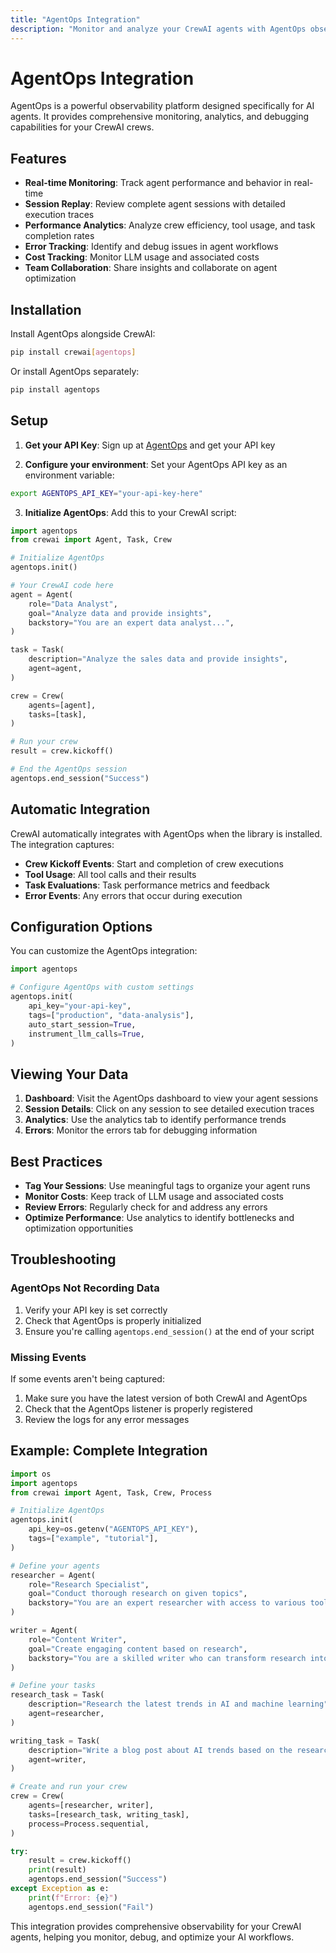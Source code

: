 ```yaml
---
title: "AgentOps Integration"
description: "Monitor and analyze your CrewAI agents with AgentOps observability platform"
---
```


# AgentOps Integration

AgentOps is a powerful observability platform designed specifically for AI agents. It provides comprehensive monitoring, analytics, and debugging capabilities for your CrewAI crews.

## Features

- **Real-time Monitoring**: Track agent performance and behavior in real-time
- **Session Replay**: Review complete agent sessions with detailed execution traces
- **Performance Analytics**: Analyze crew efficiency, tool usage, and task completion rates
- **Error Tracking**: Identify and debug issues in agent workflows
- **Cost Tracking**: Monitor LLM usage and associated costs
- **Team Collaboration**: Share insights and collaborate on agent optimization

## Installation

Install AgentOps alongside CrewAI:

```bash
pip install crewai[agentops]
```

Or install AgentOps separately:

```bash
pip install agentops
```

## Setup

1. **Get your API Key**: Sign up at [AgentOps](https://agentops.ai) and get your API key

2. **Configure your environment**: Set your AgentOps API key as an environment variable:

```bash
export AGENTOPS_API_KEY="your-api-key-here"
```

3. **Initialize AgentOps**: Add this to your CrewAI script:

```python
import agentops
from crewai import Agent, Task, Crew

# Initialize AgentOps
agentops.init()

# Your CrewAI code here
agent = Agent(
    role="Data Analyst",
    goal="Analyze data and provide insights",
    backstory="You are an expert data analyst...",
)

task = Task(
    description="Analyze the sales data and provide insights",
    agent=agent,
)

crew = Crew(
    agents=[agent],
    tasks=[task],
)

# Run your crew
result = crew.kickoff()

# End the AgentOps session
agentops.end_session("Success")
```

## Automatic Integration

CrewAI automatically integrates with AgentOps when the library is installed. The integration captures:

- **Crew Kickoff Events**: Start and completion of crew executions
- **Tool Usage**: All tool calls and their results
- **Task Evaluations**: Task performance metrics and feedback
- **Error Events**: Any errors that occur during execution

## Configuration Options

You can customize the AgentOps integration:

```python
import agentops

# Configure AgentOps with custom settings
agentops.init(
    api_key="your-api-key",
    tags=["production", "data-analysis"],
    auto_start_session=True,
    instrument_llm_calls=True,
)
```

## Viewing Your Data

1. **Dashboard**: Visit the AgentOps dashboard to view your agent sessions
2. **Session Details**: Click on any session to see detailed execution traces
3. **Analytics**: Use the analytics tab to identify performance trends
4. **Errors**: Monitor the errors tab for debugging information

## Best Practices

- **Tag Your Sessions**: Use meaningful tags to organize your agent runs
- **Monitor Costs**: Keep track of LLM usage and associated costs
- **Review Errors**: Regularly check for and address any errors
- **Optimize Performance**: Use analytics to identify bottlenecks and optimization opportunities

## Troubleshooting

### AgentOps Not Recording Data

1. Verify your API key is set correctly
2. Check that AgentOps is properly initialized
3. Ensure you're calling `agentops.end_session()` at the end of your script

### Missing Events

If some events aren't being captured:

1. Make sure you have the latest version of both CrewAI and AgentOps
2. Check that the AgentOps listener is properly registered
3. Review the logs for any error messages

## Example: Complete Integration

```python
import os
import agentops
from crewai import Agent, Task, Crew, Process

# Initialize AgentOps
agentops.init(
    api_key=os.getenv("AGENTOPS_API_KEY"),
    tags=["example", "tutorial"],
)

# Define your agents
researcher = Agent(
    role="Research Specialist",
    goal="Conduct thorough research on given topics",
    backstory="You are an expert researcher with access to various tools...",
)

writer = Agent(
    role="Content Writer",
    goal="Create engaging content based on research",
    backstory="You are a skilled writer who can transform research into compelling content...",
)

# Define your tasks
research_task = Task(
    description="Research the latest trends in AI and machine learning",
    agent=researcher,
)

writing_task = Task(
    description="Write a blog post about AI trends based on the research",
    agent=writer,
)

# Create and run your crew
crew = Crew(
    agents=[researcher, writer],
    tasks=[research_task, writing_task],
    process=Process.sequential,
)

try:
    result = crew.kickoff()
    print(result)
    agentops.end_session("Success")
except Exception as e:
    print(f"Error: {e}")
    agentops.end_session("Fail")
```

This integration provides comprehensive observability for your CrewAI agents, helping you monitor, debug, and optimize your AI workflows.
